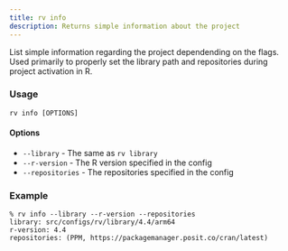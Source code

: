 ```yaml
---
title: rv info
description: Returns simple information about the project
---
```


List simple information regarding the project dependending on the flags. Used primarily to properly set the library path and
repositories during project activation in R.

### Usage
```shell
rv info [OPTIONS]
```

#### Options
* `--library` - The same as `rv library`
* `--r-version` - The R version specified in the config
* `--repositories` - The repositories specified in the config

### Example
```shell {1}
% rv info --library --r-version --repositories
library: src/configs/rv/library/4.4/arm64
r-version: 4.4
repositories: (PPM, https://packagemanager.posit.co/cran/latest)
```